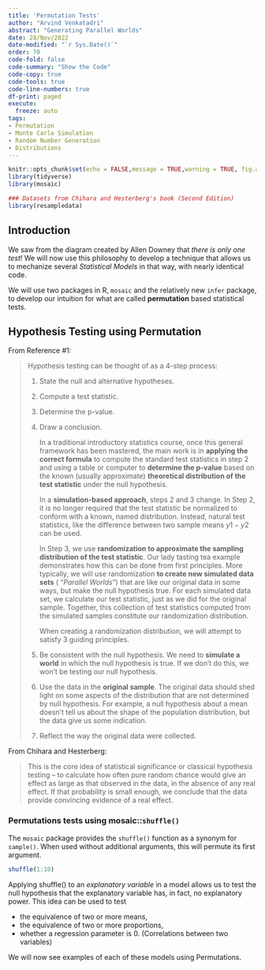 ```yaml
---
title: 'Permutation Tests'
author: "Arvind Venkatadri"
abstract: "Generating Parallel Worlds"
date: 28/Nov/2022
date-modified: "`r Sys.Date()`"
order: 70
code-fold: false
code-summary: "Show the Code"
code-copy: true
code-tools: true
code-line-numbers: true
df-print: paged
execute: 
  freeze: auto
tags:
- Permutation
- Monte Carlo Simulation
- Random Number Generation
- Distributions
---
```



```r
knitr::opts_chunk$set(echo = FALSE,message = TRUE,warning = TRUE, fig.align = "center")
library(tidyverse)
library(mosaic)

### Datasets from Chihara and Hesterberg's book (Second Edition)
library(resampledata)

```



## Introduction

We saw from the diagram created by Allen Downey that *there is only one
test*! We will now use this philosophy to develop a technique that
allows us to mechanize several *Statistical Models* in that way, with
nearly identical code.

We will use two packages in R, `mosaic` and the relatively new `infer`
package, to develop our intuition for what are called **permutation**
based statistical tests.

## Hypothesis Testing using Permutation

From Reference #1:

> Hypothesis testing can be thought of as a 4-step process:
>
> 1.  State the null and alternative hypotheses.
>
> 2.  Compute a test statistic.
>
> 3.  Determine the p-value.
>
> 4.  Draw a conclusion.
>
>     In a traditional introductory statistics course, once this general
>     framework has been mastered, the main work is in **applying the
>     correct formula** to compute the standard test statistics in step
>     2 and using a table or computer to **determine the p-value** based
>     on the known (usually approximate) **theoretical distribution of
>     the test statistic** under the null hypothesis.
>
>     In a **simulation-based approach**, steps 2 and 3 change. In Step
>     2, it is no longer required that the test statistic be normalized
>     to conform with a known, named distribution. Instead, natural test
>     statistics, like the difference between two sample means $y1 − y2$
>     can be used.
>
>     In Step 3, we use **randomization to approximate the sampling
>     distribution of the test statistic**. Our lady tasting tea example
>     demonstrates how this can be done from first principles. More
>     typically, we will use randomization **to create new simulated
>     data sets** ( "*Parallel Worlds*") that are like our original data
>     in some ways, but make the null hypothesis true. For each
>     simulated data set, we calculate our test statistic, just as we
>     did for the original sample. Together, this collection of test
>     statistics computed from the simulated samples constitute our
>     randomization distribution.
>
>     When creating a randomization distribution, we will attempt to
>     satisfy 3 guiding principles.
>
> 5.  Be consistent with the null hypothesis. We need to **simulate a
>     world** in which the null hypothesis is true. If we don't do this,
>     we won't be testing our null hypothesis.
>
> 6.  Use the data in the **original sample**. The original data should
>     shed light on some aspects of the distribution that are not
>     determined by null hypothesis. For example, a null hypothesis
>     about a mean doesn't tell us about the shape of the population
>     distribution, but the data give us some indication.
>
> 7.  Reflect the way the original data were collected.

From Chihara and Hesterberg:

> This is the core idea of statistical significance or classical
> hypothesis testing -- to calculate how often pure random chance would
> give an effect as large as that observed in the data, in the absence
> of any real effect. If that probability is small enough, we conclude
> that the data provide convincing evidence of a real effect.

### Permutations tests using mosaic::`shuffle()`

The `mosaic` package provides the `shuffle()` function as a synonym for
`sample()`. When used without additional arguments, this will permute
its first argument.

```r

shuffle(1:10)

```

Applying shuffle() to an *explanatory variable* in a model allows us to
test the null hypothesis that the explanatory variable has, in fact, no
explanatory power. This idea can be used to test

-   the equivalence of two or more means,
-   the equivalence of two or more proportions,
-   whether a regression parameter is 0. (Correlations between two variables)

We will now see examples of each of these models using Permutations.


